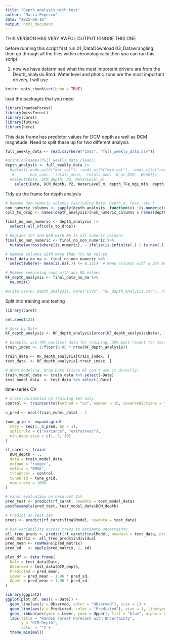 ```yaml
---
title: "Depth_analysis_with_test"
author: "Maria Popescu"
date: "2025-08-16"
output: html_document
---
```

THIS VERSION HAS VERY AWFUL OUTPUT IGNORE THIS ONE


before running this script first run
01_DataDownload
03_Datawrangling: then go through all the files within chronologically
then you can run this script

1. now we have determined what the most important drivers are from the Depth_analysis.Rmd. Water level and photic zone are the most important drivers, I will use 

```r
knitr::opts_chunk$set(echo = TRUE)
```

load the packages that you need
```r
library(randomForest)
library(missForest)
library(caret)
library(future)
library(here)
```

This data frame has predictor values for DCM depth as well as DCM magnitude. 
Need to split these up for two different analysis

```r
full_weekly_data <- read.csv(here("CSVs", "full_weekly_data.csv"))

#print(colnames(full_weekly_data_clean))
depth_analysis <- full_weekly_data |>
  #select(-ends_with("max_val"), -ends_with("min_val"), -ends_with("range"), 
   #      -max_conc, -totals_mean, -totals_med, -N_at_DCM, -Week)|>
  #select(Date, DCM_depth, PZ, WaterLevel_m)
    select(Date, DCM_depth, PZ, WaterLevel_m, depth_TFe_mgL_min, depth_TFe_mgL_max, schmidt_stability, avg_airtemp_lagged, Precip_avg_lagged, PAR_umolm2s_Weekly_Avg_lagged, depth_np_ratio_min)

```

Tidy up the frame for depth analysis
```r
# Remove non-numeric columns (excluding Date, Depth_m, Year, etc.)
non_numeric_columns <- sapply(depth_analysis, function(x) !is.numeric(x) & !is.factor(x))
cols_to_drop <- names(depth_analysis)[non_numeric_columns & names(depth_analysis) != "Date"]

final_no_non_numeric <- depth_analysis |>
  select(-all_of(cols_to_drop))

# Replace Inf and NaN with NA in all numeric columns
final_no_non_numeric <- final_no_non_numeric %>%
  mutate(across(where(is.numeric), ~ ifelse(is.infinite(.) | is.nan(.), NA, .)))

# Remove columns with more than 75% NA values
final_data_no_na <- final_no_non_numeric %>%
  select(where(~ mean(is.na(.)) <= 0.25))  # Keep columns with ≤ 25% NA

# Remove remaining rows with any NA values
RF_depth_analysis <- final_data_no_na %>%
  na.omit()

#write.csv(RF_depth_analysis, here("CSVs", "RF_depth_analysis.csv"), row.names = FALSE)
```


Split into training and testing

```r
library(caret)

set.seed(123)

# Sort by Date
RF_depth_analysis <- RF_depth_analysis[order(RF_depth_analysis$Date), ]

# Example: use 70% earliest data for training, 30% most recent for testing
train_index <- 1:floor(0.85 * nrow(RF_depth_analysis))

train_data <- RF_depth_analysis[train_index, ]
test_data  <- RF_depth_analysis[-train_index, ]

# When modeling, drop Date (since RF can't use it directly)
train_model_data <- train_data %>% select(-Date)
test_model_data  <- test_data %>% select(-Date)

```

time-series CV
```r
# Cross-validation on training set only
control <- trainControl(method = "cv", number = 10, savePredictions = "final")

n_pred <- ncol(train_model_data) - 1

tune_grid <- expand.grid(
  mtry = seq(1, n_pred, by = 1),
  splitrule = c("variance", "extratrees"),
  min.node.size = c(1, 5, 10)
)

rf_caret <- train(
  DCM_depth ~ .,
  data = train_model_data,
  method = "ranger",
  metric = "RMSE",
  trControl = control,
  tuneGrid = tune_grid,
  num.trees = 1000
)
```

```r
# Final evaluation on held-out 15%
pred_test <- predict(rf_caret, newdata = test_model_data)
postResample(pred_test, test_model_data$DCM_depth)
```


```r
# Predict on test set
preds <- predict(rf_caret$finalModel, newdata = test_data)

# Use variability across trees to estimate uncertainty
all_tree_preds <- predict(rf_caret$finalModel, newdata = test_data, predict.all = TRUE)
pred_matrix <- all_tree_preds$individual
pred_mean <- rowMeans(pred_matrix)
pred_sd   <- apply(pred_matrix, 1, sd)

plot_df <- data.frame(
  Date = test_data$Date,
  Observed = test_data$DCM_depth,
  Predicted = pred_mean,
  Lower = pred_mean - 1.96 * pred_sd,
  Upper = pred_mean + 1.96 * pred_sd
)

library(ggplot2)
ggplot(plot_df, aes(x = Date)) +
  geom_line(aes(y = Observed, color = "Observed"), size = 1) +
  geom_line(aes(y = Predicted, color = "Predicted"), size = 1, linetype = "dashed") +
  geom_ribbon(aes(ymin = Lower, ymax = Upper), fill = "blue", alpha = 0.2) +
  labs(title = "Random Forest Forecast with Uncertainty",
       y = "DCM Depth",
       color = "") +
  theme_minimal()
```

